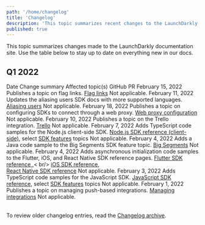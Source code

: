 ```yaml
---
path: '/home/changelog'
title: 'Changelog'
description: 'This topic summarizes recent changes to the LaunchDarkly documentation.'
published: true
---
```


This topic summarizes changes made to the LaunchDarkly documentation site. Use the table below to stay up to date on everything new in our docs.

## Q1 2022

<Table>
  <TableHeader>
    <TableHeadCell>Date</TableHeadCell>
    <TableHeadCell>Change summary</TableHeadCell>
    <TableHeadCell>Affected topic(s)</TableHeadCell>
    <TableHeadCell>GitHub PR</TableHeadCell>
  </TableHeader>
  <TableBody>
    <TableRow>
    <TableCell>February 15, 2022</TableCell>
    <TableCell>Publishes a topic on flag links.</TableCell>
    <TableCell><a href="/home/flags/links">Flag links</a></TableCell>
    <TableCell>Not applicable.</TableCell>
  </TableRow>
  <TableRow>
    <TableCell>February 11, 2022</TableCell>
    <TableCell>Updates the aliasing users SDK docs with more supported languages.</TableCell>
    <TableCell><a href="/sdk/features/aliasing-users">Aliasing users</a></TableCell>
    <TableCell>Not applicable.</TableCell>
  </TableRow>
  <TableRow>
    <TableCell>February 18, 2022</TableCell>
    <TableCell>Publishes a topic on configuring SDKs to connect through a web proxy.</TableCell>
    <TableCell><a href="/sdk/features/web-proxy">Web proxy configuration</a></TableCell>
    <TableCell>Not applicable.</TableCell>
  </TableRow>
  <TableRow>
    <TableCell>February 10, 2022</TableCell>
    <TableCell>Publishes a topic on the Trello integration.</TableCell>
    <TableCell><a href="/integrations/trello">Trello</a></TableCell>
    <TableCell>Not applicable.</TableCell>
  </TableRow>
  <TableRow>
    <TableCell>February 7, 2022</TableCell>
    <TableCell>Adds TypeScript code samples for the Node.js client-side SDK.</TableCell>
    <TableCell><a href="/sdk/client-side/node-js">Node.js SDK reference (client-side)</a>, select <a href="/sdk/features/">SDK features</a> topics</TableCell>
    <TableCell>Not applicable.</TableCell>
  </TableRow>
  <TableRow>
    <TableCell>February 4, 2022</TableCell>
    <TableCell>Adds a Java code sample to the Big Segments SDK feature topic.</TableCell>
    <TableCell><a href="/sdk/features/big-segments">Big Segments</a></TableCell>
    <TableCell>Not applicable.</TableCell>
  </TableRow>
  <TableRow>
    <TableCell>February 4, 2022</TableCell>
    <TableCell>Adds asynchronous initialization code samples to the Flutter, iOS, and React Native SDK reference pages.</TableCell>
    <TableCell><a href="/sdk/client-side/flutter">Flutter SDK reference
    </a>,< br/>
    <a href="/sdk/client-side/ios">iOS SDK reference</a>,<br/>
    <a href="/sdk/client-side/react/react-native">React Native SDK reference</a>
    </TableCell>
    <TableCell>Not applicable.</TableCell>
  </TableRow>
  <TableRow>
    <TableCell>February 3, 2022</TableCell>
    <TableCell>Adds TypeScript code samples for the JavaScript SDK.</TableCell>
    <TableCell><a href="/sdk/client-side/javascript">JavaScript SDK reference</a>, select <a href="/sdk/features/">SDK features</a> topics</TableCell>
    <TableCell>Not applicable.</TableCell>
  </TableRow>
  <TableRow>
    <TableCell>February 1, 2022</TableCell>
    <TableCell>Publishes a topic on managing push-based integrations.</TableCell>
    <TableCell><a href="/integrations/managing">Managing integrations</a></TableCell>
    <TableCell>Not applicable.</TableCell>
  </TableRow>
</TableBody>
</Table>

To review older changelog entries, read the [Changelog archive](/home/changelog/archive).
